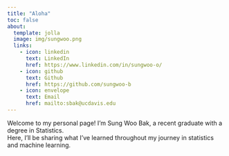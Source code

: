 ```yaml
---
title: "Aloha"
toc: false
about:
  template: jolla
  image: img/sungwoo.png
  links:
    - icon: linkedin
      text: LinkedIn
      href: https://www.linkedin.com/in/sungwoo-o/
    - icon: github
      text: Github
      href: https://github.com/sungwoo-b
    - icon: envelope
      text: Email
      href: mailto:sbak@ucdavis.edu
---
```



:::{#hero-heading}

Welcome to my personal page! I’m Sung Woo Bak, a recent graduate with a degree in Statistics. <br>
Here, I’ll be sharing what I've learned throughout my journey in statistics and machine learning.

:::
